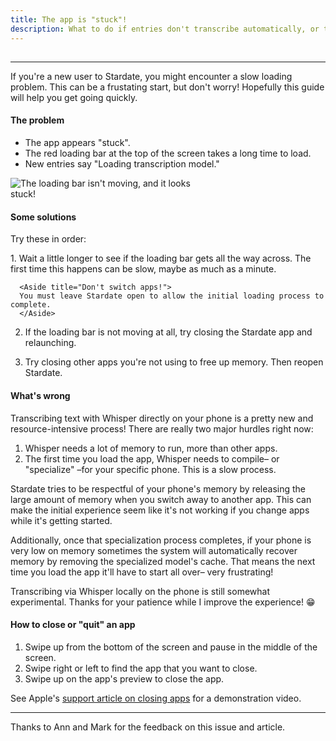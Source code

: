 ```yaml
---
title: The app is "stuck"!
description: What to do if entries don't transcribe automatically, or the red loading bar doesn't load quickly.
---
```



## <Badge text="As of version 1.2.2" variant="note" />

---

If you're a new user to Stardate, you might encounter a slow loading problem. This can be a frustating start, but don't worry! Hopefully this guide will help you get going quickly.

#### The problem

- The app appears "stuck".
- The red loading bar at the top of the screen takes a long time to load.
- New entries say "Loading transcription model."


<Image src={appStuckImage} alt="The loading bar isn't moving, and it looks stuck!" style="margin: 0 auto; max-width: 60%;" />

#### Some solutions




Try these in order:

<Steps>
  1. Wait a little longer to see if the loading bar gets all the way across. The first time this happens can be slow, maybe as much as a minute. 

      <Aside title="Don't switch apps!">
      You must leave Stardate open to allow the initial loading process to complete. 
      </Aside>

  2. If the loading bar is not moving at all, try closing the Stardate app and relaunching. 

  3. Try closing other apps you're not using to free up memory. Then reopen Stardate.
</Steps>

#### What's wrong

Transcribing text with Whisper directly on your phone is a pretty new and resource-intensive process! There are really two major hurdles right now:

1. Whisper needs a lot of memory to run, more than other apps.
2. The first time you load the app, Whisper needs to compile– or "specialize" –for your specific phone. This is a slow process.

Stardate tries to be respectful of your phone's memory by releasing the large amount of memory when you switch away to another app. This can make the initial experience seem like it's not working if you change apps while it's getting started.

Additionally, once that specialization process completes, if your phone is very low on memory sometimes the system will automatically recover memory by removing the specialized model's cache. That means the next time you load the app it'll have to start all over– very frustrating!

Transcribing via Whisper locally on the phone is still somewhat experimental. Thanks for your patience while I improve the experience! 😁

#### How to close or "quit" an app

1. Swipe up from the bottom of the screen and pause in the middle of the screen.
2. Swipe right or left to find the app that you want to close.
3. Swipe up on the app's preview to close the app.

See Apple's [support article on closing apps](https://support.apple.com/en-us/109359) for a demonstration video.

---


<Card title="Thanks!">Thanks to Ann and Mark for the feedback on this issue and article.</Card>
